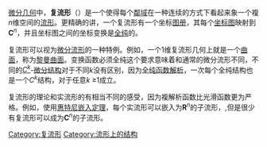 [[微分几何|微分几何]]中，'''复流形'''（{{lang-en|Complex manifold}}）是一个使得每个[[鄰域|鄰域]]在一种连续的方式下看起来象一个複''n''维空间的[[流形|流形]]。更精确的讲，一个复流形有一个坐标[[图册_(拓扑学)|图册]]，其每个[[坐标图|坐标图]]映射到'''C'''<sup>''n''</sup>，并且坐标图之间的坐标变换是[[全纯|全纯]]的。

复流形可以视为[[微分流形|微分流形]]的一种特例。例如，一个1维复流形几何上就是一个[[曲面|曲面]]，称为[[黎曼曲面|黎曼曲面]]。变换函数必须全纯这个要求意味着和通常的微分流形不同，不同的[[可微类|''C''<sup>''k''</sup>]]-[[微分结构|微分结构]]对于不同''k''没有区别，因为[[全纯函数|全纯函数]][[解析函數|解析]]，一次每个全纯结构也是一个''C''<sup>''k''</sup>结构，对于任意''k'' ≥1成立。

复流形的理论和实流形的有相当不同的感受，因为複解析函数比光滑函数更为严格。例如，使用[[惠特尼嵌入定理|惠特尼嵌入定理]]，每个实流形可以嵌入为'''R'''<sup>''n''</sup>的子流形，,但是很少有复流形可以成为'''C'''<sup>''n''</sup>的子流形。

{{Authority control}}
[[Category:复流形|Category:复流形]]
[[Category:流形上的结构|Category:流形上的结构]]